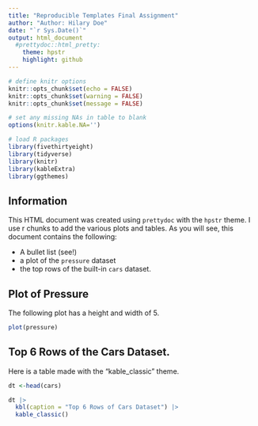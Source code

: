 ```yaml
---
title: "Reproducible Templates Final Assignment"
author: "Author: Hilary Doe"
date: "`r Sys.Date()`"
output: html_document
  #prettydoc::html_pretty:
    theme: hpstr
    highlight: github
---
```


```r
# define knitr options
knitr::opts_chunk$set(echo = FALSE)
knitr::opts_chunk$set(warning = FALSE)
knitr::opts_chunk$set(message = FALSE)

# set any missing NAs in table to blank
options(knitr.kable.NA='')

# load R packages
library(fivethirtyeight)
library(tidyverse)
library(knitr)
library(kableExtra)
library(ggthemes)
```

## Information

This HTML document was created using `prettydoc` with the `hpstr` theme. I use r chunks to add the various plots and tables. As you will see, this document contains the following:

- A bullet list (see!)
- a plot of the `pressure` dataset
- the top rows of the built-in `cars` dataset.

## Plot of Pressure

The following plot has a height and width of 5.

```r
plot(pressure)
```

## Top 6 Rows of the Cars Dataset.

Here is a table made with the "kable_classic" theme.

```r
dt <-head(cars)

dt |>
  kbl(caption = "Top 6 Rows of Cars Dataset") |>
  kable_classic()

```

